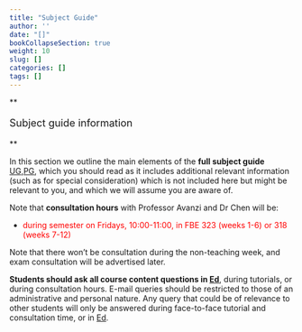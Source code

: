 ```yaml
---
title: "Subject Guide"
author: ''
date: "[]"
bookCollapseSection: true
weight: 10
slug: []
categories: []
tags: []
---
```




**<p style="font-size:18px;">Subject guide information</p>** 

In this section we outline the main elements of the **full subject guide** [UG](https://canvas.lms.unimelb.edu.au/courses/153686/modules/items/4920777),[PG](https://canvas.lms.unimelb.edu.au/courses/154246/modules/items/4920784), which you should read as it includes additional relevant information (such as for special consideration) which is not included here but might be relevant to you, and which we will assume you are aware of.

Note that **consultation hours** with Professor Avanzi and Dr Chen will be:

-  <span style="color: red;"> during semester on Fridays, 10:00-11:00, in FBE 323 (weeks 1-6) or 318 (weeks 7-12) </span>

Note that there won’t be consultation during the non-teaching week, and exam consultation will be advertised later.

**Students should ask all course content questions in [Ed](https://canvas.lms.unimelb.edu.au/courses/191080/external_tools/5837?display=borderless)**, during tutorials, or during consultation hours. E-mail queries should be restricted to those of an administrative and personal nature. Any query that could be of relevance to other students will only be answered during face-to-face tutorial and consultation time, or in [Ed](https://canvas.lms.unimelb.edu.au/courses/191080/external_tools/5837?display=borderless).